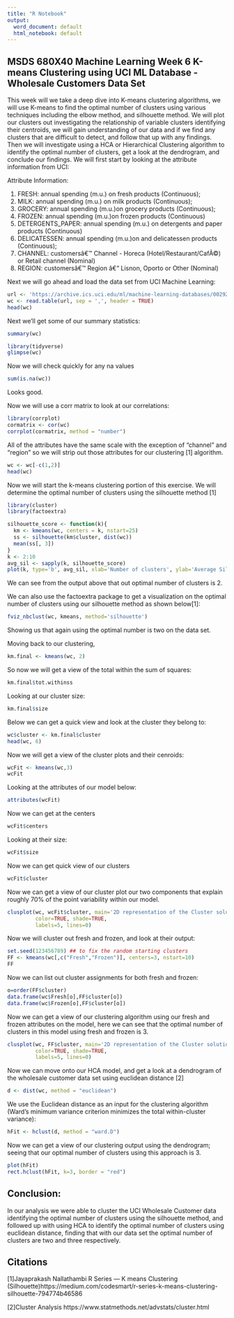 ---
title: "R Notebook"
output:
  word_document: default
  html_notebook: default
---

## MSDS 680X40 Machine Learning Week 6 K-means Clustering using UCI ML Database - Wholesale Customers Data Set

This week will we take a deep dive into K-means clustering algorithms, we will use K-means to find the optimal number of clusters using various techniques including the elbow method, and silhouette method. We will plot our clusters out investigating the relationship of variable clusters identifying their centroids, we will gain understanding of our data and if we find any clusters that are difficult to detect, and follow that up with any findings.  Then we will investigate using a HCA or Hierarchical Clustering algorithm to identify the optimal number of clusters, get a look at the dendrogram, and conclude our findings. We will first start by looking at the attribute information from UCI: 

Attribute Information:

1) FRESH: annual spending (m.u.) on fresh products (Continuous);
2) MILK: annual spending (m.u.) on milk products (Continuous);
3) GROCERY: annual spending (m.u.)on grocery products (Continuous);
4) FROZEN: annual spending (m.u.)on frozen products (Continuous)
5) DETERGENTS_PAPER: annual spending (m.u.) on detergents and paper products (Continuous)
6) DELICATESSEN: annual spending (m.u.)on and delicatessen products (Continuous);
7) CHANNEL: customersâ€™ Channel - Horeca (Hotel/Restaurant/CafÃ©) or Retail channel (Nominal)
8) REGION: customersâ€™ Region â€“ Lisnon, Oporto or Other (Nominal)

Next we will go ahead and load the data set from UCI Machine Learning:
```{r,load_data, warning=FALSE}
url <- 'https://archive.ics.uci.edu/ml/machine-learning-databases/00292/Wholesale%20customers%20data.csv'
wc <- read.table(url, sep = ',', header = TRUE)
head(wc)
```
Next we'll get some of our summary statistics: 
```{r,sum}
summary(wc)
```
```{r,glimpse}
library(tidyverse)
glimpse(wc) 
```
Now we will check quickly for any na values
```{r,nas}
sum(is.na(wc))
```
Looks good.

Now we will use a corr matrix to look at our correlations: 
```{r,cormatrix}
library(corrplot)
cormatrix <- cor(wc)
corrplot(cormatrix, method = "number")
```
All of the attributes have the same scale with the exception of "channel" and "region" so we will strip out those attributes for our clustering [1] algorithm. 
```{r,rm}
wc <- wc[-c(1,2)]
head(wc)
```
Now we will start the k-means clustering portion of this exercise.  We will determine the optimal number of clusters using the silhouette method [1]
```{r,SM}
library(cluster) 
library(factoextra)

silhouette_score <- function(k){
  km <- kmeans(wc, centers = k, nstart=25)
  ss <- silhouette(km$cluster, dist(wc))
  mean(ss[, 3])
}
k <- 2:10
avg_sil <- sapply(k, silhouette_score)
plot(k, type='b', avg_sil, xlab='Number of clusters', ylab='Average Silhouette Scores', frame=FALSE)
```
We can see from the output above that out optimal number of clusters is 2.

We can also use the factoextra package to get a visualization on the optimal number of clusters using our silhouette method as shown below[1]:
```{r,factoextra}
fviz_nbclust(wc, kmeans, method='silhouette')
```
Showing us that again using the optimal number is two on the data set. 

Moving back to our clustering, 
```{r,clustFinal,error=FALSE}
km.final <- kmeans(wc, 2)
```
So now we will get a view of the total within the sum of squares: 
```{r,winClus}
km.final$tot.withinss
```
Looking at our cluster size: 
```{r,kmsz}
km.final$size
```
Below we can get a quick view and look at the cluster they belong to: 
```{r}
wc$cluster <- km.final$cluster
head(wc, 6)
```
Now we will get a view of the cluster plots and their cenroids: 
```{r,view,error=FALSE}
wcFit <- kmeans(wc,3)
wcFit
```
Looking at the attributes of our model below: 
```{r,attributes}
attributes(wcFit)
```
Now we can get at the centers 
```{r,centers,error=FALSE}
wcFit$centers
```
Looking at their size: 
```{r,size_cl}
wcFit$size
```
Now we can get quick view of our clusters
```{r}
wcFit$cluster
```

Now we can get a view of our cluster plot our two components that explain roughly 70% of the point variability within our model. 
```{r,clusterplot1, error=FALSE,warning=FALSE}
clusplot(wc, wcFit$cluster, main='2D representation of the Cluster solution',
         color=TRUE, shade=TRUE,
         labels=5, lines=0)
```

Now we will cluster out fresh and frozen, and look at their output: 
```{r,clusterFF, error=FALSE}
set.seed(123456789) ## to fix the random starting clusters
FF <- kmeans(wc[,c("Fresh","Frozen")], centers=3, nstart=10)
FF
```
Now we can list out cluster assignments for both fresh and frozen: 
```{r,clusterAssn, error=FALSE}
o=order(FF$cluster)
data.frame(wc$Fresh[o],FF$cluster[o])
data.frame(wc$Frozen[o],FF$cluster[o])
```
Now we can get a view of our clustering algorithm using our fresh and frozen attributes on the model, here we can see that the optimal number of clusters in this model using fresh and frozen is 3.
```{r,FFClusplot}
clusplot(wc, FF$cluster, main='2D representation of the Cluster solution',
         color=TRUE, shade=TRUE,
         labels=5, lines=0)
```

Now we can move onto our HCA model, and get a look at a dendrogram of the wholesale customer data set using euclidean distance [2]
```{r,HCA, error=FALSE, warning=FALSE}
d <- dist(wc, method = "euclidean")
```

We use the Euclidean distance as an input for the clustering algorithm (Ward’s minimum variance criterion minimizes the total within-cluster variance):
```{r,EucDis}
hFit <- hclust(d, method = "ward.D")
```
Now we can get a view of our clustering output using the dendrogram; seeing that our optimal number of clusters using this approach is 3.
```{r,dendrogram}
plot(hFit)
rect.hclust(hFit, k=3, border = "red")
```
## Conclusion: 
In our analysis we were able to cluster the UCI Wholesale Customer data identifying the optimal number of clusters using the silhouette method, and followed up with using HCA to identify the optimal number of clusters using euclidean distance, finding that with our data set the optimal number of clusters are two and three respectively. 


## Citations

[1]Jayaprakash Nallathambi R Series — K means Clustering (Silhouette)https://medium.com/codesmart/r-series-k-means-clustering-silhouette-794774b46586

[2]Cluster Analysis https://www.statmethods.net/advstats/cluster.html